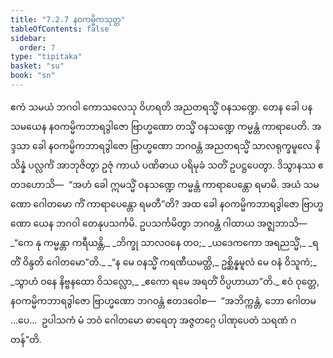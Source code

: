 ```yaml
---
title: "7.2.7 နဝကမ္မိကသုတ္တ"
tableOfContents: false
sidebar:
  order: 7
type: "tipitaka"
basket: "su"
book: "sn"
---
```



<DynamicBreadcrumb />

<Division number="203" book="sn" e="ch" v="18" p="308">

<Paragraph number="1271" book="sn">
ဧကံ သမယံ ဘဂဝါ ကောသလေသု ဝိဟရတိ အညတရသ္မိံ ဝနသဏ္ဍေ. တေန ခေါ ပန သမယေန နဝကမ္မိကဘာရဒွါဇော ဗြာဟ္မဏော တသ္မိံ ဝနသဏ္ဍေ ကမ္မန္တံ ကာရာပေတိ. အဒ္ဒသာ ခေါ နဝကမ္မိကဘာရဒွါဇော ဗြာဟ္မဏော ဘဂဝန္တံ အညတရသ္မိံ သာလရုက္ခမူလေ နိသိန္နံ ပလ္လင်္ကံ အာဘုဇိတွာ ဥဇုံ ကာယံ ပဏိဓာယ ပရိမုခံ သတိံ ဥပဋ္ဌပေတွာ. ဒိသွာနဿ ဧတဒဟောသိ—  “အဟံ ခေါ ဣမသ္မိံ ဝနသဏ္ဍေ ကမ္မန္တံ ကာရာပေန္တော ရမာမိ. အယံ သမဏော ဂေါတမော ကိံ ကာရာပေန္တော ရမတီ”တိ? အထ ခေါ နဝကမ္မိကဘာရဒွါဇော ဗြာဟ္မဏော ယေန ဘဂဝါ တေနုပသင်္ကမိ. ဥပသင်္ကမိတွာ ဘဂဝန္တံ ဂါထာယ အဇ္ဈဘာသိ—
</Paragraph>

<Paragraph number="1272" type="verses" book="sn">
_“ကေ နု ကမ္မန္တာ ကရီယန္တိ,_  
_ဘိက္ခု သာလဝနေ တဝ;_  
_ယဒေကကော အရညသ္မိံ,_  
_ရတိံ ဝိန္ဒတိ ဂေါတမော”တိ._  

</Paragraph>

<Paragraph number="1273" type="verses" book="sn">
_“န မေ ဝနသ္မိံ ကရဏီယမတ္ထိ,_  
ဥစ္ဆိန္နမူလံ မေ ဝနံ ဝိသူကံ;_  
_သွာဟံ ဝနေ နိဗ္ဗနထော ဝိသလ္လော,_  
_ဧကော ရမေ အရတိံ ဝိပ္ပဟာယာ”တိ._  

</Paragraph>

<Paragraph number="1274" book="sn">
ဧဝံ ဝုတ္တေ, နဝကမ္မိကဘာရဒွါဇော ဗြာဟ္မဏော ဘဂဝန္တံ ဧတဒဝေါစ—  “အဘိက္ကန္တံ, ဘော ဂေါတမ …ပေ…  ဥပါသကံ မံ ဘဝံ ဂေါတမော ဓာရေတု အဇ္ဇတဂ္ဂေ ပါဏုပေတံ သရဏံ ဂတန်”တိ.
</Paragraph>
</Division>
